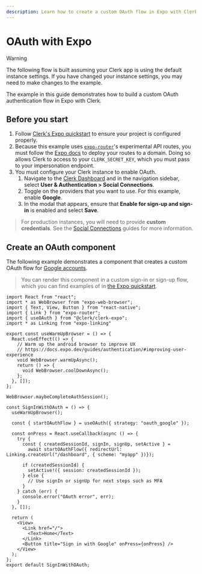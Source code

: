 ```yaml
---
description: Learn how to create a custom OAuth flow in Expo with Clerk.
---
```


# OAuth with Expo

> [!WARNING]
>  The following flow is built assuming your Clerk app is using the default instance settings. If you have changed your instance settings, you may need to make changes to the example.

The example in this guide demonstrates how to build a custom OAuth authentication flow in Expo with Clerk.

## Before you start

1. Follow [Clerk's Expo quickstart](/docs/quickstarts/expo) to ensure your project is configured properly.
1. Because this example uses [`expo-router`](https://docs.expo.dev/router/installation/)'s experimental API routes, you must follow the [Expo docs](https://docs.expo.dev/router/reference/api-routes/#deployment) to deploy your routes to a domain. Doing so allows Clerk to access to your `CLERK_SECRET_KEY`, which you must pass to your impersonation endpoint.
1. You must configure your Clerk instance to enable OAuth.
    1. Navigate to the [Clerk Dashboard](https://dashboard.clerk.com/last-active?path=user-authentication/social-connections) and in the navigation sidebar, select **User & Authentication > Social Connections**.
    1. Toggle on the providers that you want to use. For this example, enable **Google**.
    1. In the modal that appears, ensure that **Enable for sign-up and sign-in** is enabled and select **Save**.

> For production instances, you will need to provide **custom credentials**. See the [Social Connections](/docs/authentication/social-connections/overview) guides for more information.

## Create an OAuth component

The following example demonstrates a component that creates a custom OAuth flow for [Google accounts](/docs/authentication/social-connections/google).

> You can render this component in a custom sign-in or sign-up flow, which you can find examples of in [the Expo quickstart](/docs/quickstarts/expo).

```tsx {{ filename: "components/SignInWithOAuth.tsx" }}
import React from "react";
import * as WebBrowser from "expo-web-browser";
import { Text, View, Button } from "react-native";
import { Link } from "expo-router";
import { useOAuth } from "@clerk/clerk-expo";
import * as Linking from "expo-linking"

export const useWarmUpBrowser = () => {
  React.useEffect(() => {
    // Warm up the android browser to improve UX
    // https://docs.expo.dev/guides/authentication/#improving-user-experience
    void WebBrowser.warmUpAsync();
    return () => {
      void WebBrowser.coolDownAsync();
    };
  }, []);
};

WebBrowser.maybeCompleteAuthSession();

const SignInWithOAuth = () => {
  useWarmUpBrowser();

  const { startOAuthFlow } = useOAuth({ strategy: "oauth_google" });

  const onPress = React.useCallback(async () => {
    try {
      const { createdSessionId, signIn, signUp, setActive } =
        await startOAuthFlow({ redirectUrl: Linking.createUrl("/dashboard", { scheme: "myapp" })});

      if (createdSessionId) {
        setActive!({ session: createdSessionId });
      } else {
        // Use signIn or signUp for next steps such as MFA
      }
    } catch (err) {
      console.error("OAuth error", err);
    }
  }, []);

  return (
    <View>
      <Link href="/">
        <Text>Home</Text>
      </Link>
      <Button title="Sign in with Google" onPress={onPress} />
    </View>
  );
};
export default SignInWithOAuth;
```
